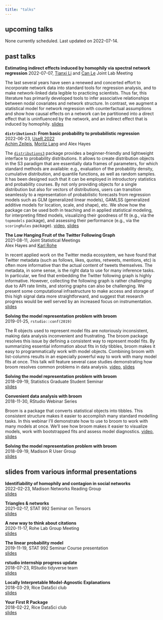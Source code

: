 ```yaml
---
title: "talks"
---
```


## upcoming talks

None currently scheduled. Last updated on 2022-07-14.

## past talks

**Estimating indirect effects induced by homophily via spectral network regression**
2022-07-07, [Tianxi Li](https://sites.google.com/view/tianxili-homepage/home) and [Can Le](https://statistics.ucdavis.edu/people/can-le) Joint Lab Meeting 

The last several years have seen a renewed and concerted effort to incorporate network data into standard tools for regression analysis, and to make network-linked data legible to practicing scientists. Thus far, this literature has primarily developed tools to infer associative relationships between nodal covariates and network structure. In contrast, we augment a statistical model for network regression with counterfactual assumptions and show how causal effects on a network can be partitioned into a direct effect that is uninfluenced by the network, and an indirect effect that is induced by homophily. [slides](https://github.com/alexpghayes/2022-07-07-causal-network-regression-slides)

**`distributions3`: From basic probability to probabilistic regression**  
2022-06-23, [UseR 2022](https://user2022.r-project.org/program/talks/#session-34-regression-models)  
[Achim Zeileis](https://www.zeileis.org/), [Moritz Lang](https://moritzlang.org/) and Alex Hayes

The [`distributions3`](https://github.com/alexpghayes/distributions3) package provides a beginner-friendly and lightweight interface to probability distributions. It allows to create distribution objects in the S3 paradigm that are essentially data frames of parameters, for which standard methods are available: e.g., evaluation of the probability density, cumulative distribution, and quantile functions, as well as random samples. It has been designed such that it can be employed in introductory statistics and probability courses. By not only providing objects for a single distribution but also for vectors of distributions, users can transition seamlessly to a representation of probabilistic forecasts from regression models such as GLM (generalized linear models), GAMLSS (generalized additive models for location, scale, and shape), etc. We show how the package can be used both in teaching and in applied statistical modeling, for interpreting fitted models, visualizing their goodness of fit (e.g., via the `topmodels` package), and assessing their performance (e.g., via the `scoringRules` package). [video](https://www.youtube.com/watch?v=rs7ha1F5S0k), [slides](https://www.zeileis.org/papers/useR-2022.pdf)

**The Low Hanging Fruit of the Twitter Following Graph**  
2021-08-11, Joint Statistical Meetings  
Alex Hayes and [Karl Rohe](https://pages.stat.wisc.edu/~karlrohe/index.html)  

In recent applied work on the Twitter media ecosystem, we have found that Twitter metadata (such as follows, likes, quotes, retweets, mentions, etc) is often more informative than the actual content of tweets themselves. The metadata, in some sense, is the right data to use for many inference tasks. In particular, we find that embedding the Twitter following graph is highly informative. However, collecting the following graph is rather challenging due to API rate limits, and storing graphs can also be challenging. We present some computational infrastructure to make access and storage of this high signal data more straightforward, and suggest that research progress would be well served by an increased focus on instrumentation. [slides](https://github.com/alexpghayes/JSM2021)

**Solving the model representation problem with broom**  
2019-01-25, `rstudio::conf(2019)`  

The R objects used to represent model fits are notoriously inconsistent, making data analysis inconvenient and frustrating. The broom package resolves this issue by defining a consistent way to represent model fits. By summarizing essential information about fits in tidy tibbles, broom makes it easy to programmatically work with model objects. Combining broom with list-columns results in an especially powerful way to work with many model fits at once. This talk will feature several case studies demonstrating how broom resolves common problems in data analysis. [video](https://resources.rstudio.com/rstudio-conf-2019/solving-the-model-representation-problem-with-broom), [slides](https://github.com/alexpghayes/rstudioconf2019-broom-talk)

**Solving the model representation problem with broom**  
2018-09-19, Statistics Graduate Student Seminar  
[slides](https://github.com/alexpghayes/sgsa-seminar-broom-talk)

**Convenient data analysis with broom**  
2018-11-30, RStudio Webinar Series  

Broom is a package that converts statistical objects into tibbles. This consistent structure makes it easier to accomplish many standard modelling tasks. In this webinar I'll demonstrate how to use to broom to work with many models at once. We'll see how broom makes it easier to visualize models, work with bootstrapped fits and assess model diagnostics. [video](https://resources.rstudio.com/webinars/convenient-analysis-with-broom-alex-hayes), [slides](https://github.com/alexpghayes/rstudio-webinar-broom)

**Solving the model representation problem with broom**  
2018-09-19, Madison R User Group  
[slides](https://github.com/alexpghayes/madison-r-user-group-broom-talk)

## slides from various informal presentations

**Identifiability of homophily and contagion in social networks**  
2022-02-23, Madison Networks Reading Group  
[slides](https://github.com/alexpghayes/2022-02-23-networks-reading-contagion)

**Triangles & networks**  
2021-02-17, STAT 992 Seminar on Tensors  
[slides](https://github.com/alexpghayes/stat992-tensor-seminar-triangles-slides)

**A new way to think about citations**  
2020-11-17, Rohe Lab Group Meeting  
[slides](https://github.com/alexpghayes/rohe-lab-citation-impute-slides)

**The linear probability model**  
2019-11-19, STAT 992 Seminar Course presentation  
[slides](https://github.com/alexpghayes/linear-probability-model)

**rstudio internship progress update**  
2018-07-23, RStudio tidyverse team  
[slides](https://github.com/alexpghayes/rstudio-internship-broom-progress-update)

**Locally Interpretable Model-Agnostic Explanations**  
2018-03-29, Rice DataSci club  
[slides](https://github.com/alexpghayes/rice-data-sci-lime-talk)

**Your First R Package**  
2018-02-22, Rice DataSci club  
[slides](https://github.com/alexpghayes/rice-data-sci-first-r-package-workshop)
